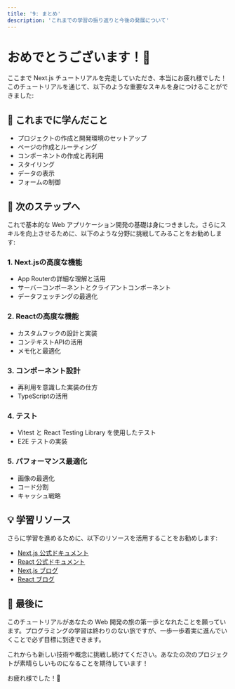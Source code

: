 ```yaml
---
title: '9: まとめ'
description: 'これまでの学習の振り返りと今後の発展について'
---
```


# おめでとうございます！🎉

ここまで Next.js チュートリアルを完走していただき、本当にお疲れ様でした！このチュートリアルを通じて、以下のような重要なスキルを身につけることができました:

## 🎯 これまでに学んだこと

- プロジェクトの作成と開発環境のセットアップ
- ページの作成とルーティング
- コンポーネントの作成と再利用
- スタイリング
- データの表示
- フォームの制御

## 🚀 次のステップへ

これで基本的な Web アプリケーション開発の基礎は身につきました。さらにスキルを向上させるために、以下のような分野に挑戦してみることをお勧めします:

### 1. Next.jsの高度な機能
- App Routerの詳細な理解と活用
- サーバーコンポーネントとクライアントコンポーネント
- データフェッチングの最適化

### 2. Reactの高度な機能
- カスタムフックの設計と実装
- コンテキストAPIの活用
- メモ化と最適化

### 3. コンポーネント設計
- 再利用を意識した実装の仕方
- TypeScriptの活用

### 4. テスト
- Vitest と React Testing Library を使用したテスト
- E2E テストの実装

### 5. パフォーマンス最適化
- 画像の最適化
- コード分割
- キャッシュ戦略

## 💡 学習リソース

さらに学習を進めるために、以下のリソースを活用することをお勧めします:

- [Next.js 公式ドキュメント](https://nextjs.org/docs)
- [React 公式ドキュメント](https://react.dev/)
- [Next.js ブログ](https://nextjs.org/blog)
- [React ブログ](https://react.dev/blog)

## 🌟 最後に

このチュートリアルがあなたの Web 開発の旅の第一歩となれたことを願っています。プログラミングの学習は終わりのない旅ですが、一歩一歩着実に進んでいくことで必ず目標に到達できます。

これからも新しい技術や概念に挑戦し続けてください。あなたの次のプロジェクトが素晴らしいものになることを期待しています！

お疲れ様でした！👏 
